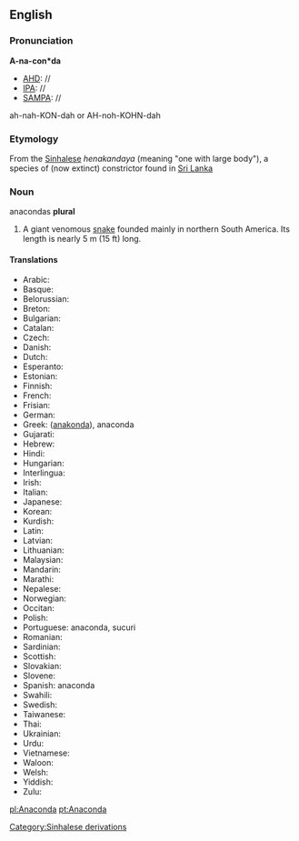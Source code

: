 {{wikipedia}}
==English==
===Pronunciation===
'''A-na-con*da'''
*[[AHD]]: //
*[[IPA]]: //
*[[SAMPA]]: //
ah-nah-KON-dah or AH-noh-KOHN-dah

===Etymology===
From the [[Sinhalese]] ''henakandaya'' (meaning "one with large body"), a species of (now extinct) constrictor found in [[Sri Lanka]]

===Noun===
anacondas '''plural'''
#A giant venomous [[snake]] founded mainly in northern South America.  Its length is nearly 5 m (15 ft) long.

====Translations====
*Arabic:
*Basque:
*Belorussian:
*Breton:
*Bulgarian:
*Catalan:
*Czech:
*Danish:
*Dutch:
*Esperanto:
*Estonian:
*Finnish:
*French:
*Frisian:
*German:
*Greek: ([[anakonda]]), anaconda
*Gujarati:
*Hebrew:
*Hindi:
*Hungarian:
*Interlingua:
*Irish:
*Italian:
*Japanese:
*Korean:
*Kurdish:
*Latin:
*Latvian:
*Lithuanian:
*Malaysian:
*Mandarin:
*Marathi:
*Nepalese:
*Norwegian:
*Occitan:
*Polish:
*Portuguese: anaconda, sucuri
*Romanian:
*Sardinian:
*Scottish:
*Slovakian:
*Slovene:
*Spanish: anaconda
*Swahili:
*Swedish:
*Taiwanese:
*Thai:
*Ukrainian:
*Urdu:
*Vietnamese:
*Waloon:
*Welsh:
*Yiddish:
*Zulu:

[[pl:Anaconda]]
[[pt:Anaconda]]

[[Category:Sinhalese derivations]]